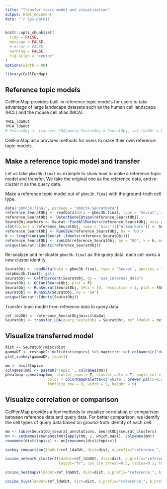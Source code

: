 ```yaml
---
title: "Transfer topic model and visualization"
output: html_document
date: '`r Sys.Date()`'
---
```


```r
knitr::opts_chunk$set(
  tidy = FALSE,
  message = FALSE,
  # error = FALSE,
  warning = FALSE,
  fig.align = "center"
)
options(width = 80)
```

```r
library(CellFunMap)
```

## Reference topic models

CellFunMap provides built-in reference topic models for users to take advantage of large landscape datasets such as the human cell landscape (HCL) and the mouse cell atlas (MCA).

```r
?HCL_ldaOut
?MCA_ldaOut
# SeuratObj <- transfer_LDA(query_SeuratObj = SeuratObj, ref_ldaOUt = HCL_ldaOut, by = "GO")
```

CellFunMap also provides methods for users to make their own reference topic models. 

## Make a reference topic model and transfer

Let us take `pbmc3k.final` as example to show how to make a reference topic model and transfer. We take the original one as the reference data, and re-cluster it as the query data.

Make a reference topic model out of `pbmc3k.final` with the ground-truth cell type.

```r
data('pbmc3k.final', package = "pbmc3k.SeuratData")
reference_SeuratObj <- readData(data = pbmc3k.final, type = 'Seurat', species = "Homo sapiens")
reference_SeuratObj <- DetectGeneIDtype(reference_SeuratObj)
SeuratObj.markers <- Seurat::FindAllMarkers(reference_SeuratObj, only.pos = TRUE, min.pct = 0.0001, logfc.threshold = 0.0001, return.thresh=0.9)
slot(object = reference_SeuratObj, name = 'misc')[["Allmarkers"]] <- SeuratObj.markers
reference_SeuratObj <- RunGSEA(reference_SeuratObj, by = 'GO')
k <- length(unique(Seurat::Idents(reference_SeuratObj)))
reference_SeuratObj <- runLDA(reference_SeuratObj, by = "GO", k = k, method = "VEM", SEED = 1234, plot = F)
unique(Seurat::Idents(reference_SeuratObj))
```

Re-analyze and re-cluster `pbmc3k.final` as the query data, each cell owns a new cluster identity.

```r
SeuratObj <- readData(data = pbmc3k.final, type = 'Seurat', species = "Homo sapiens")
rm(pbmc3k.final); gc()
SeuratObj <- CalMTpercent(SeuratObj, by = "use_internal_data")
SeuratObj <- QCfun(SeuratObj, plot = F)
SeuratObj <- RunSeurat(SeuratObj, nPCs = 10, resolution = 1, plot = FALSE)
SeuratObj <- RunGSEA(SeuratObj, by = 'GO')
unique(Seurat::Idents(SeuratObj))
```

Transfer topic model from reference data to query data.

```r
ref_ldaOUt <- reference_SeuratObj@misc$ldaOut
SeuratObj <- transfer_LDA(query_SeuratObj = SeuratObj, ref_ldaOUt = ref_ldaOUt, by = "GO")
```

## Visualize transferred model

```r
dist <- SeuratObj@misc$dist
gammaDF <- reshape2::melt(dist$topics) %>% magrittr::set_colnames(c("document", "topic", "gamma"))
plot_sankey(gammaDF, topn=1)

```

```r
mm <- dist$topics
colnames(mm) <- paste0('Topic ', colnames(mm))
pheatmap::pheatmap(mm, cluster_rows = T, cluster_cols = T, angle_col = "0", main = "probability between topic and cluster",
                   color = colorRampPalette(c('white', brewer.pal(n=9,name="OrRd")))(100),
                   fontsize_row = 8, width = 9, height = 9)
```

## Visualize correlation or comparison

CellFunMap provides a few methods to visualize correlation or comparison between reference data and query data.
For better comparison, we identify the cell types of query data based on ground-truth identity of each cell.

```r
mm <- table(SeuratObj$seurat_annotations, SeuratObj$seurat_clusters)
nn <- setNames(rownames(mm)[apply(mm, 2, which.max)], colnames(mm))
rownames(dist$topics) <- nn[rownames(dist$topics)]

sankey_comparison(ldaOut=ref_ldaOUt, dist=dist, a_prefix="reference_", b_prefix="query_")
```

```r
cosine_network_cluster2(ldaOut=ref_ldaOUt, dist=dist, a_prefix="reference_", b_prefix="query_",
                        layout="fr", cos_sim_thresh=0.5, radius=0.1, text_size = 3)
```

```r
cosine_heatmap2(ldaOut=ref_ldaOUt, dist=dist, a_prefix="reference_", b_prefix="query_", method="cosine")
```

```r
cosine_hive(ldaOut=ref_ldaOUt, dist=dist, a_prefix="reference_", b_prefix="query_")
```







